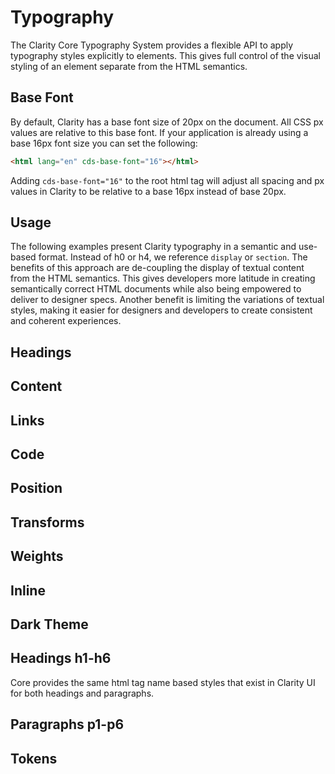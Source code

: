 
<Meta title="Foundation/Typography" />

# Typography

The Clarity Core Typography System provides a flexible API to apply typography
styles explicitly to elements. This gives full control of the visual styling of
an element separate from the HTML semantics.

## Base Font

By default, Clarity has a base font size of 20px on the document. All CSS px values
are relative to this base font. If your application is already using a base 16px font
size you can set the following:

```html
<html lang="en" cds-base-font="16"></html>
```

Adding `cds-base-font="16"` to the root html tag will adjust all spacing and px
values in Clarity to be relative to a base 16px instead of base 20px.

## Usage

The following examples present Clarity typography in a semantic and use-based format.
Instead of h0 or h4, we reference `display` or `section`. The benefits of this approach
are de-coupling the display of textual content from the HTML semantics. This gives
developers more latitude in creating semantically correct HTML documents while also
being empowered to deliver to designer specs. Another benefit is limiting the
variations of textual styles, making it easier for designers and developers to
create consistent and coherent experiences.

## Headings

<Preview>
  <Story id="stories-typography--headings" />
</Preview>

## Content

<Preview>
  <Story id="stories-typography--content" />
</Preview>

## Links

<Preview>
  <Story id="stories-typography--links" />
</Preview>

## Code

<Preview>
  <Story id="stories-typography--code" />
</Preview>

## Position

<Preview>
  <Story id="stories-typography--position" />
</Preview>

## Transforms

<Preview>
  <Story id="stories-typography--transforms" />
</Preview>

## Weights

<Preview>
  <Story id="stories-typography--weights" />
</Preview>

## Inline

<Preview>
  <Story id="stories-typography--inline" />
</Preview>

## Dark Theme

<Preview>
  <Story id="stories-typography--dark-theme" />
</Preview>

## Headings h1-h6

Core provides the same html tag name based styles that exist in Clarity UI for
both headings and paragraphs.

<Preview>
  <Story id="stories-typography--legacy-headers" />
</Preview>

## Paragraphs p1-p6

<Preview>
  <Story id="stories-typography--legacy-paragraphs" />
</Preview>

## Tokens

<Story id="stories-design-tokens--typography" />

